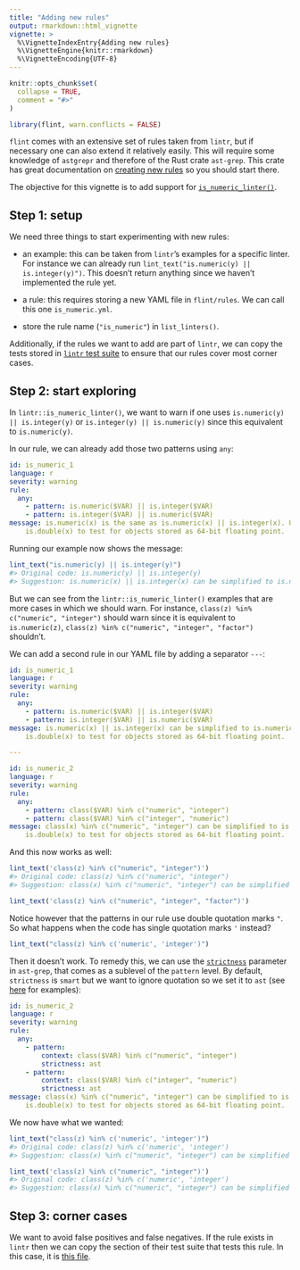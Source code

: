 ```yaml
---
title: "Adding new rules"
output: rmarkdown::html_vignette
vignette: >
  %\VignetteIndexEntry{Adding new rules}
  %\VignetteEngine{knitr::rmarkdown}
  %\VignetteEncoding{UTF-8}
---
```


```r
knitr::opts_chunk$set(
  collapse = TRUE,
  comment = "#>"
)
```

```r
library(flint, warn.conflicts = FALSE)
```


`flint` comes with an extensive set of rules taken from `lintr`, but if 
necessary one can also extend it relatively easily. This will require some
knowledge of `astgrepr` and therefore of the Rust crate `ast-grep`. This crate
has great documentation on [creating new rules](https://ast-grep.github.io/guide/pattern-syntax.html)
so you should start there.

The objective for this vignette is to add support for
[`is_numeric_linter()`](https://lintr.r-lib.org/reference/is_numeric_linter.html).

## Step 1: setup

We need three things to start experimenting with new rules:

* an example: this can be taken from `lintr`'s examples for a specific linter. 
  For instance we can already run `lint_text("is.numeric(y) || is.integer(y)")`. 
  This doesn't return anything since we haven't implemented the rule yet.
  
* a rule: this requires storing a new YAML file in `flint/rules`. We can call 
  this one `is_numeric.yml`.
  
* store the rule name (`"is_numeric"`) in `list_linters()`.
  
Additionally, if the rules we want to add are part of `lintr`, we can copy the
tests stored in [`lintr` test suite](https://github.com/r-lib/lintr/tree/main/tests/testthat) 
to ensure that our rules cover most corner cases.


## Step 2: start exploring

In `lintr::is_numeric_linter()`, we want to warn if one uses `is.numeric(y) || is.integer(y)`
or `is.integer(y) || is.numeric(y)` since this equivalent to `is.numeric(y)`.

In our rule, we can already add those two patterns using `any`:

```yaml
id: is_numeric_1
language: r
severity: warning
rule:
  any:
    - pattern: is.numeric($VAR) || is.integer($VAR)
    - pattern: is.integer($VAR) || is.numeric($VAR)
message: is.numeric(x) is the same as is.numeric(x) || is.integer(x). Use
    is.double(x) to test for objects stored as 64-bit floating point.
```

Running our example now shows the message:

```.r
lint_text("is.numeric(y) || is.integer(y)")
#> Original code: is.numeric(y) || is.integer(y) 
#> Suggestion: is.numeric(x) || is.integer(x) can be simplified to is.numeric(x). Use is.double(x) to test for objects stored as 64-bit floating point. 
```

But we can see from the `lintr::is_numeric_linter()` examples that are more
cases in which we should warn. For instance, `class(z) %in% c("numeric", "integer")`
should warn since it is equivalent to `is.numeric(z)`, 
`class(z) %in% c("numeric", "integer", "factor")` shouldn't.

We can add a second rule in our YAML file by adding a separator `---`:

```yaml
id: is_numeric_1
language: r
severity: warning
rule:
  any:
    - pattern: is.numeric($VAR) || is.integer($VAR)
    - pattern: is.integer($VAR) || is.numeric($VAR)
message: is.numeric(x) || is.integer(x) can be simplified to is.numeric(x). Use
    is.double(x) to test for objects stored as 64-bit floating point.

---

id: is_numeric_2
language: r
severity: warning
rule:
  any:
    - pattern: class($VAR) %in% c("numeric", "integer")
    - pattern: class($VAR) %in% c("integer", "numeric")
message: class(x) %in% c("numeric", "integer") can be simplified to is.numeric(x). Use
    is.double(x) to test for objects stored as 64-bit floating point.
```

And this now works as well:

```.r
lint_text('class(z) %in% c("numeric", "integer")')
#> Original code: class(z) %in% c("numeric", "integer") 
#> Suggestion: class(x) %in% c("numeric", "integer") can be simplified to is.numeric(x). Use is.double(x) to test for objects stored as 64-bit floating point. 
```

```.r
lint_text('class(z) %in% c("numeric", "integer", "factor")')
```


Notice however that the patterns in our rule use double quotation marks `"`. So
what happens when the code has single quotation marks `'` instead?

```.r
lint_text("class(z) %in% c('numeric', 'integer')")
```

Then it doesn't work. To remedy this, we can use the
[`strictness`](https://ast-grep.github.io/guide/rule-config/atomic-rule.html#strictness) 
parameter in `ast-grep`, that comes as a sublevel of the `pattern` level. By 
default, `strictness` is `smart` but we want to ignore quotation so we set it to 
`ast` (see [here](https://ast-grep.github.io/advanced/match-algorithm.html#strictness-examples) 
for examples):

```yaml
id: is_numeric_2
language: r
severity: warning
rule:
  any:
    - pattern:
        context: class($VAR) %in% c("numeric", "integer")
        strictness: ast
    - pattern:
        context: class($VAR) %in% c("integer", "numeric")
        strictness: ast
message: class(x) %in% c("numeric", "integer") can be simplified to is.numeric(x). Use
    is.double(x) to test for objects stored as 64-bit floating point.
```

We now have what we wanted:

```.r
lint_text("class(z) %in% c('numeric', 'integer')")
#> Original code: class(z) %in% c('numeric', 'integer') 
#> Suggestion: class(x) %in% c("numeric", "integer") can be simplified to is.numeric(x). Use is.double(x) to test for objects stored as 64-bit floating point. 

lint_text('class(z) %in% c("numeric", "integer")')
#> Original code: class(z) %in% c('numeric', 'integer') 
#> Suggestion: class(x) %in% c("numeric", "integer") can be simplified to is.numeric(x). Use is.double(x) to test for objects stored as 64-bit floating point. 
```


## Step 3: corner cases

We want to avoid false positives and false negatives. If the rule exists in 
`lintr` then we can copy the section of their test suite that tests this rule.
In this case, it is [this file](https://github.com/r-lib/lintr/blob/main/tests/testthat/test-is_numeric_linter.R).

<!-- ```{r} -->
<!-- library(treesitter, warn.conflicts = FALSE) -->

<!-- # Language specific grammars come from extension packages -->
<!-- language <- treesitter.r::language() -->
<!-- parser <- parser(language) -->

<!-- parser_parse(parser, "class(x)[class(x) == 'foo']") -->
<!-- ``` -->

